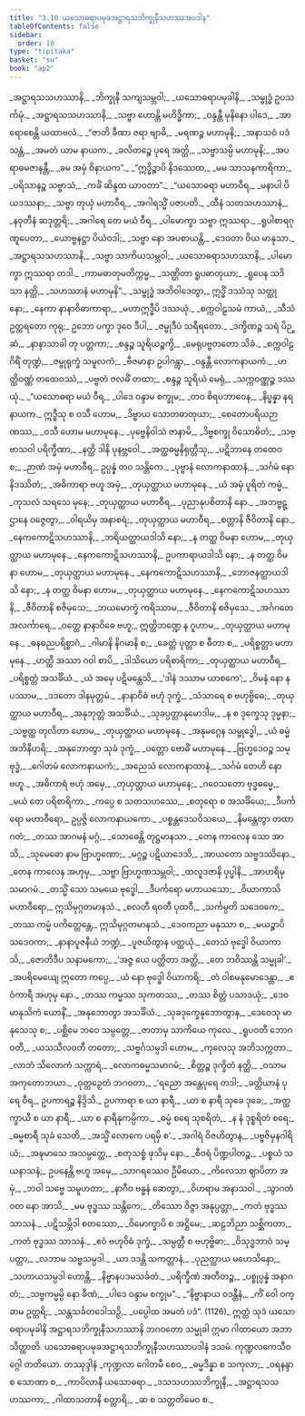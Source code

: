 ```yaml
---
title: "3.10 ယသောဓရာပမုခအဋ္ဌာရသဘိက္ခုနီသဟဿအပဒါန"
tableOfContents: false
sidebar:
  order: 10
type: "tipitaka"
basket: "su"
book: "ap2"
---
```



<DynamicBreadcrumb />

<Division number="426" book="ap2" e="ch" v="20" p="273">

<Paragraph number="1139" type="verses" book="ap2">
_အဋ္ဌာရသသဟဿာနိ,_  
_ဘိက္ခုနီ သကျသမ္ဘဝါ;_  
_ယသောဓရာပမုခါနိ,_  
_သမ္ဗုဒ္ဓံ ဥပသင်္ကမုံ._  

</Paragraph>

</Division>
<Division number="427" book="ap2" e="ch" v="20" p="273">

<Paragraph number="1140" type="verses" book="ap2">
_အဋ္ဌာရသသဟဿာနိ,_  
_သဗ္ဗာ ဟောန္တိ မဟိဒ္ဓိကာ;_  
_ဝန္ဒန္တီ မုနိနော ပါဒေ,_  
_အာရောစေန္တိ ယထာဗလံ._  

</Paragraph>

</Division>
<Division number="428" book="ap2" e="ch" v="20" p="273">

<Paragraph number="1141" type="verses" book="ap2">
_“ဇာတိ ခီဏာ ဇရာ ဗျာဓိ,_  
_မရဏဉ္စ မဟာမုနိ;_  
_အနာသဝံ ပဒံ သန္တံ,_  
_အမတံ ယာမ နာယက._  

</Paragraph>

</Division>
<Division number="429" book="ap2" e="ch" v="20" p="273">

<Paragraph number="1142" type="verses" book="ap2">
_ခလိတဉ္စေ ပုရေ အတ္ထိ,_  
_သဗ္ဗာသမ္ပိ မဟာမုနိ;_  
_အပရာဓမဇာနန္တီ,_  
_ခမ အမှံ ဝိနာယက”._  

</Paragraph>

</Division>
<Division number="430" book="ap2" e="ch" v="20" p="273">

<Paragraph number="1143" type="verses" book="ap2">
_“ဣဒ္ဓိဉ္စာပိ နိဒဿေထ,_  
_မမ သာသနကာရိကာ;_  
_ပရိသာနဉ္စ သဗ္ဗာသံ,_  
_ကင်္ခံ ဆိန္ဒထ ယာဝတာ”._  

</Paragraph>

</Division>
<Division number="431" book="ap2" e="ch" v="20" p="274">

<Paragraph number="1144" type="verses" book="ap2">
_“ယသောဓရာ မဟာဝီရ,_  
_မနာပါ ပိယဒဿနာ;_  
_သဗ္ဗာ တုယှံ မဟာဝီရ,_  
_အဂါရသ္မိံ ပဇာပတိ._  

</Paragraph>

</Division>
<Division number="432" book="ap2" e="ch" v="20" p="274">

<Paragraph number="1145" type="verses" book="ap2">
_ထီနံ သတသဟဿာနံ,_  
_နဝုတီနံ ဆဒုတ္တရိ;_  
_အဂါရေ တေ မယံ ဝီရ,_  
_ပါမောက္ခာ သဗ္ဗာ ဣဿရာ._  

</Paragraph>

</Division>
<Division number="433" book="ap2" e="ch" v="20" p="274">

<Paragraph number="1146" type="verses" book="ap2">
_ရူပါစာရဂုဏူပေတာ,_  
_ယောဗ္ဗနဋ္ဌာ ပိယံဝဒါ;_  
_သဗ္ဗာ နော အပစာယန္တိ,_  
_ဒေဝတာ ဝိယ မာနုသာ._  

</Paragraph>

</Division>
<Division number="434" book="ap2" e="ch" v="20" p="274">

<Paragraph number="1147" type="verses" book="ap2">
_အဋ္ဌာရသသဟဿာနိ,_  
_သဗ္ဗာ သာကိယသမ္ဘဝါ;_  
_ယသောဓရာသဟဿာနိ,_  
_ပါမောက္ခာ ဣဿရာ တဒါ._  

</Paragraph>

</Division>
<Division number="435" book="ap2" e="ch" v="20" p="274">

<Paragraph number="1148" type="verses" book="ap2">
_ကာမဓာတုမတိက္ကမ္မ,_  
_သဏ္ဌိတာ ရူပဓာတုယာ;_  
_ရူပေန သဒိသာ နတ္ထိ,_  
_သဟဿာနံ မဟာမုနိ”._  

</Paragraph>

</Division>
<Division number="436" book="ap2" e="ch" v="20" p="274">

<Paragraph number="1149" type="verses" book="ap2">
_သမ္ဗုဒ္ဓံ အဘိဝါဒေတွာ,_  
ဣဒ္ဓိံ ဒဿံသု သတ္ထုနော;_  
_နေကာ နာနာဝိဓာကာရာ,_  
_မဟာဣဒ္ဓီပိ ဒဿယုံ._  

</Paragraph>

</Division>
<Division number="437" book="ap2" e="ch" v="20" p="274">

<Paragraph number="1150" type="verses" book="ap2">
_စက္ကဝါဠသမံ ကာယံ,_  
_သီသံ ဥတ္တရတော ကုရု;_  
ဥဘော ပက္ခာ ဒုဝေ ဒီပါ,_  
_ဇမ္ဗုဒီပံ သရီရတော._  

</Paragraph>

</Division>
<Division number="438" book="ap2" e="ch" v="20" p="274">

<Paragraph number="1151" type="verses" book="ap2">
_ဒက္ခိဏဉ္စ သရံ ပိဉ္ဆံ,_  
_နာနာသာခါ တု ပတ္တကာ;_  
_စန္ဒဉ္စ သူရိယဉ္စက္ခိ,_  
_မေရုပဗ္ဗတတော သိခံ._  

</Paragraph>

</Division>
<Division number="439" book="ap2" e="ch" v="20" p="274">

<Paragraph number="1152" type="verses" book="ap2">
_စက္ကဝါဠဂိရိံ တုဏ္ဍံ,_  
_ဇမ္ဗုရုက္ခံ သမူလကံ;_  
_ဗီဇမာနာ ဥပါဂန္တွာ,_  
_ဝန္ဒန္တီ လောကနာယကံ._  

</Paragraph>

</Division>
<Division number="440" book="ap2" e="ch" v="20" p="274">

<Paragraph number="1153" type="verses" book="ap2">
_ဟတ္ထိဝဏ္ဏံ တထေဝဿံ,_  
_ပဗ္ဗတံ ဇလဓိံ တထာ;_  
_စန္ဒဉ္စ သူရိယံ မေရုံ,_  
_သက္ကဝဏ္ဏဉ္စ ဒဿယုံ._  

</Paragraph>

</Division>
<Division number="441" book="ap2" e="ch" v="20" p="274">

<Paragraph number="1154" type="verses" book="ap2">
_“ယသောဓရာ မယံ ဝီရ,_  
_ပါဒေ ဝန္ဒာမ စက္ခုမ;_  
_တဝ စိရပဘာဝေန,_  
_နိပ္ဖန္နာ နရနာယက._  

</Paragraph>

</Division>
<Division number="442" book="ap2" e="ch" v="20" p="274">

<Paragraph number="1155" type="verses" book="ap2">
ဣဒ္ဓီသု စ ဝသီ ဟောမ,_  
_ဒိဗ္ဗာယ သောတဓာတုယာ;_  
_စေတောပရိယဉာဏဿ,_  
_ဝသီ ဟောမ မဟာမုနေ._  

</Paragraph>

</Division>
<Division number="443" book="ap2" e="ch" v="20" p="274">

<Paragraph number="1156" type="verses" book="ap2">
_ပုဗ္ဗေနိဝါသံ ဇာနာမိ,_  
_ဒိဗ္ဗစက္ခု ဝိသောဓိတံ;_  
_သဗ္ဗာသဝါ ပရိက္ခီဏာ,_  
_နတ္ထိ ဒါနိ ပုနဗ္ဘဝေါ._  

</Paragraph>

</Division>
<Division number="444" book="ap2" e="ch" v="20" p="274">

<Paragraph number="1157" type="verses" book="ap2">
_အတ္ထဓမ္မနိရုတ္တီသု,_  
_ပဋိဘာနေ တထေဝ စ;_  
_ဉာဏံ အမှံ မဟာဝီရ,_  
ဥပ္ပန္နံ တဝ သန္တိကေ._  

</Paragraph>

</Division>
<Division number="445" book="ap2" e="ch" v="20" p="275">

<Paragraph number="1158" type="verses" book="ap2">
_ပုဗ္ဗာနံ လောကနာထာနံ,_  
_သင်္ဂမံ နော နိဒဿိတံ;_  
_အဓိကာရာ ဗဟူ အမှံ,_  
_တုယှတ္ထာယ မဟာမုနေ._  

</Paragraph>

</Division>
<Division number="446" book="ap2" e="ch" v="20" p="275">

<Paragraph number="1159" type="verses" book="ap2">
_ယံ အမှံ ပူရိတံ ကမ္မံ,_  
_ကုသလံ သရသေ မုနေ;_  
_တုယှတ္ထာယ မဟာဝီရ,_  
_ပုညာနုပစိတာနိ နော._  

</Paragraph>

</Division>
<Division number="447" book="ap2" e="ch" v="20" p="275">

<Paragraph number="1160" type="verses" book="ap2">
_အဘဗ္ဗဋ္ဌာနေ ဝဇ္ဇေတွာ,_  
_ဝါရယိမှ အနာစရံ;_  
_တုယှတ္ထာယ မဟာဝီရ,_  
_စတ္တာနိ ဇီဝိတာနိ နော._  

</Paragraph>

</Division>
<Division number="448" book="ap2" e="ch" v="20" p="275">

<Paragraph number="1161" type="verses" book="ap2">
_နေကကောဋိသဟဿာနိ,_  
_ဘရိယတ္ထာယဒါသိ နော;_  
_န တတ္ထ ဝိမနာ ဟောမ,_  
_တုယှတ္ထာယ မဟာမုနေ._  

</Paragraph>

</Division>
<Division number="449" book="ap2" e="ch" v="20" p="275">

<Paragraph number="1162" type="verses" book="ap2">
_နေကကောဋိသဟဿာနိ,_  
ဥပကာရာယဒါသိ နော;_  
_န တတ္ထ ဝိမနာ ဟောမ,_  
_တုယှတ္ထာယ မဟာမုနေ._  

</Paragraph>

</Division>
<Division number="450" book="ap2" e="ch" v="20" p="275">

<Paragraph number="1163" type="verses" book="ap2">
_နေကကောဋိသဟဿာနိ,_  
_ဘောဇနတ္ထာယဒါသိ နော;_  
_န တတ္ထ ဝိမနာ ဟောမ,_  
_တုယှတ္ထာယ မဟာမုနေ._  

</Paragraph>

</Division>
<Division number="451" book="ap2" e="ch" v="20" p="275">

<Paragraph number="1164" type="verses" book="ap2">
_နေကကောဋိသဟဿာနိ,_  
_ဇီဝိတာနိ စဇိမှသေ;_  
_ဘယမောက္ခံ ကရိဿာမ,_  
_ဇီဝိတာနိ စဇိမှသေ._  

</Paragraph>

</Division>
<Division number="452" book="ap2" e="ch" v="20" p="275">

<Paragraph number="1165" type="verses" book="ap2">
_အင်္ဂဂတေ အလင်္ကာရေ,_  
_ဝတ္ထေ နာနာဝိဓေ ဗဟူ;_  
ဣတ္ထိဘဏ္ဍေ န ဂူဟာမ,_  
_တုယှတ္ထာယ မဟာမုနေ._  

</Paragraph>

</Division>
<Division number="453" book="ap2" e="ch" v="20" p="275">

<Paragraph number="1166" type="verses" book="ap2">
_ဓနဓညပရိစ္စာဂံ,_  
_ဂါမာနိ နိဂမာနိ စ;_  
_ခေတ္တံ ပုတ္တာ စ ဓီတာ စ,_  
_ပရိစ္စတ္တာ မဟာမုနေ._  

</Paragraph>

</Division>
<Division number="454" book="ap2" e="ch" v="20" p="275">

<Paragraph number="1167" type="verses" book="ap2">
_ဟတ္ထီ အဿာ ဂဝါ စာပိ,_  
_ဒါသိယော ပရိစာရိကာ;_  
_တုယှတ္ထာယ မဟာဝီရ,_  
_ပရိစ္စတ္တံ အသင်္ခိယံ._  

</Paragraph>

</Division>
<Division number="455" book="ap2" e="ch" v="20" p="275">

<Paragraph number="1168" type="verses" book="ap2">
_ယံ အမှေ ပဋိမန္တေသိ,_  
_‘ဒါနံ ဒဿာမ ယာစကေ’;_  
_ဝိမနံ နော န ပဿာမ,_  
_ဒဒတော ဒါနမုတ္တမံ._  

</Paragraph>

</Division>
<Division number="456" book="ap2" e="ch" v="20" p="275">

<Paragraph number="1169" type="verses" book="ap2">
_နာနာဝိဓံ ဗဟုံ ဒုက္ခံ,_  
_သံသာရေ စ ဗဟုဗ္ဗိဓေ;_  
_တုယှတ္ထာယ မဟာဝီရ,_  
_အနုဘုတ္တံ အသင်္ခိယံ._  

</Paragraph>

</Division>
<Division number="457" book="ap2" e="ch" v="20" p="275">

<Paragraph number="1170" type="verses" book="ap2">
_သုခပ္ပတ္တာနုမောဒါမ,_  
_န စ ဒုက္ခေသု ဒုမ္မနာ;_  
_သဗ္ဗတ္ထ တုလိတာ ဟောမ,_  
_တုယှတ္ထာယ မဟာမုနေ._  

</Paragraph>

</Division>
<Division number="458" book="ap2" e="ch" v="20" p="276">

<Paragraph number="1171" type="verses" book="ap2">
_အနုမဂ္ဂေန သမ္ဗုဒ္ဓေါ,_  
_ယံ ဓမ္မံ အဘိနီဟရိ;_  
_အနုဘောတွာ သုခံ ဒုက္ခံ,_  
_ပတ္တော ဗောဓိံ မဟာမုနေ._  

</Paragraph>

</Division>
<Division number="459" book="ap2" e="ch" v="20" p="276">

<Paragraph number="1172" type="verses" book="ap2">
_ဗြဟ္မဒေဝဉ္စ သမ္ဗုဒ္ဓံ,_  
_ဂေါတမံ လောကနာယကံ;_  
_အညေသံ လောကနာထာနံ,_  
_သင်္ဂမံ တေဟိ နော ဗဟူ._  

</Paragraph>

</Division>
<Division number="460" book="ap2" e="ch" v="20" p="276">

<Paragraph number="1173" type="verses" book="ap2">
_အဓိကာရံ ဗဟုံ အမှေ,_  
_တုယှတ္ထာယ မဟာမုနေ;_  
_ဂဝေသတော ဗုဒ္ဓဓမ္မေ,_  
_မယံ တေ ပရိစာရိကာ._  

</Paragraph>

</Division>
<Division number="461" book="ap2" e="ch" v="20" p="276">

<Paragraph number="1174" type="verses" book="ap2">
_ကပ္ပေ စ သတသဟဿေ,_  
_စတုရော စ အသင်္ခိယေ;_  
_ဒီပင်္ကရော မဟာဝီရော,_  
ဥပ္ပဇ္ဇိ လောကနာယကော._  

</Paragraph>

</Division>
<Division number="462" book="ap2" e="ch" v="20" p="276">

<Paragraph number="1175" type="verses" book="ap2">
_ပစ္စန္တဒေသဝိသယေ,_  
_နိမန္တေတွာ တထာဂတံ;_  
_တဿ အာဂမနံ မဂ္ဂံ,_  
_သောဓေန္တိ တုဋ္ဌမာနသာ._  

</Paragraph>

</Division>
<Division number="463" book="ap2" e="ch" v="20" p="276">

<Paragraph number="1176" type="verses" book="ap2">
_တေန ကာလေန သော အာသိ,_  
_သုမေဓော နာမ ဗြာဟ္မဏော;_  
_မဂ္ဂဉ္စ ပဋိယာဒေသိ,_  
_အာယတော သဗ္ဗဒဿိနော._  

</Paragraph>

</Division>
<Division number="464" book="ap2" e="ch" v="20" p="276">

<Paragraph number="1177" type="verses" book="ap2">
_တေန ကာလေန အဟုမှ,_  
_သဗ္ဗာ ဗြာဟ္မဏသမ္ဘဝါ;_  
_ထလူဒဇာနိ ပုပ္ဖါနိ,_  
_အာဟရိမှ သမာဂမံ._  

</Paragraph>

</Division>
<Division number="465" book="ap2" e="ch" v="20" p="276">

<Paragraph number="1178" type="verses" book="ap2">
_တသ္မိံ သော သမယေ ဗုဒ္ဓေါ,_  
_ဒီပင်္ကရော မဟာယသော;_  
_ဝိယာကာသိ မဟာဝီရော,_  
ဣသိမုဂ္ဂတမာနသံ._  

</Paragraph>

</Division>
<Division number="466" book="ap2" e="ch" v="20" p="276">

<Paragraph number="1179" type="verses" book="ap2">
_စလတီ ရဝတီ ပုထဝီ,_  
_သင်္ကမ္ပတိ သဒေဝကေ;_  
_တဿ ကမ္မံ ပကိတ္တေန္တေ,_  
ဣသိမုဂ္ဂတမာနသံ._  

</Paragraph>

</Division>
<Division number="467" book="ap2" e="ch" v="20" p="276">

<Paragraph number="1180" type="verses" book="ap2">
_ဒေဝကညာ မနုဿာ စ,_  
_မယဉ္စာပိ သဒေဝကာ;_  
_နာနာပူဇနီယံ ဘဏ္ဍံ,_  
_ပူဇယိတွာန ပတ္ထယုံ._  

</Paragraph>

</Division>
<Division number="468" book="ap2" e="ch" v="20" p="276">

<Paragraph number="1181" type="verses" book="ap2">
_တေသံ ဗုဒ္ဓေါ ဝိယာကာသိ,_  
_ဇောတိဒီပ သနာမကော;_  
_‘အဇ္ဇ ယေ ပတ္ထိတာ အတ္ထိ,_  
_တေ ဘဝိဿန္တိ သမ္မုခါ’._  

</Paragraph>

</Division>
<Division number="469" book="ap2" e="ch" v="20" p="276">

<Paragraph number="1182" type="verses" book="ap2">
_အပရိမေယျေ ဣတော ကပ္ပေ,_  
_ယံ နော ဗုဒ္ဓေါ ဝိယာကရိ;_  
_တံ ဝါစမနုမောဒေန္တာ,_  
_ဧဝံကာရီ အဟုမှ နော._  

</Paragraph>

</Division>
<Division number="470" book="ap2" e="ch" v="20" p="276">

<Paragraph number="1183" type="verses" book="ap2">
_တဿ ကမ္မဿ သုကတဿ,_  
_တဿ စိတ္တံ ပသာဒယုံ;_  
_ဒေဝမာနုသိကံ ယောနိံ,_  
_အနုဘောတွာ အသင်္ခိယံ._  

</Paragraph>

</Division>
<Division number="471" book="ap2" e="ch" v="20" p="276">

<Paragraph number="1184" type="verses" book="ap2">
_သုခဒုက္ခေနုဘောတွာန,_  
_ဒေဝေသု မာနုသေသု စ;_  
_ပစ္ဆိမေ ဘဝေ သမ္ပတ္တေ,_  
_ဇာတာမှ သာကိယေ ကုလေ._  

</Paragraph>

</Division>
<Division number="472" book="ap2" e="ch" v="20" p="277">

<Paragraph number="1185" type="verses" book="ap2">
_ရူပဝတီ ဘောဂဝတီ,_  
_ယသသီလဝတီ တတော;_  
_သဗ္ဗင်္ဂသမ္ပဒါ ဟောမ,_  
_ကုလေသု အဘိသက္ကတာ._  

</Paragraph>

</Division>
<Division number="473" book="ap2" e="ch" v="20" p="277">

<Paragraph number="1186" type="verses" book="ap2">
_လာဘံ သိလောကံ သက္ကာရံ,_  
_လောကဓမ္မသမာဂမံ;_  
_စိတ္တဉ္စ ဒုက္ခိတံ နတ္ထိ,_  
_ဝသာမ အကုတောဘယာ._  

</Paragraph>

</Division>
<Division number="474" book="ap2" e="ch" v="20" p="277">

<Paragraph number="1187" type="verses" book="ap2">
_ဝုတ္တဉှေတံ ဘဂဝတာ,_  
_‘ရညော အန္တေပုရေ တဒါ;_  
_ခတ္တိယာနံ ပုရေ ဝီရ,_  
ဥပကာရဉ္စ နိဒ္ဒိသိ._  

</Paragraph>

</Division>
<Division number="475" book="ap2" e="ch" v="20" p="277">

<Paragraph number="1188" type="verses" book="ap2">
ဥပကာရာ စ ယာ နာရီ,_  
_ယာ စ နာရီ သုခေ ဒုခေ;_  
_အတ္ထက္ခာယီ စ ယာ နာရီ,_  
_ယာ စ နာရီနုကမ္ပိကာ._  

</Paragraph>

</Division>
<Division number="476" book="ap2" e="ch" v="20" p="277">

<Paragraph number="1189" type="verses" book="ap2">
_ဓမ္မံ စရေ သုစရိတံ,_  
_န နံ ဒုစ္စရိတံ စရေ;_  
_ဓမ္မစာရီ သုခံ သေတိ,_  
_အသ္မိံ လောကေ ပရမှိ စ’._  

</Paragraph>

</Division>
<Division number="477" book="ap2" e="ch" v="20" p="277">

<Paragraph number="1190" type="verses" book="ap2">
_အဂါရံ ဝိဇဟိတွာန,_  
_ပဗ္ဗဇိမှနဂါရိယံ;_  
_အဍ္ဎမာသေ အသမ္ပတ္တေ,_  
_စတုသစ္စံ ဖုသိမှ နော._  

</Paragraph>

</Division>
<Division number="478" book="ap2" e="ch" v="20" p="277">

<Paragraph number="1191" type="verses" book="ap2">
_စီဝရံ ပိဏ္ဍပါတဉ္စ,_  
_ပစ္စယံ သယနာသနံ;_  
ဥပနေန္တိ ဗဟူ အမှေ,_  
_သာဂရဿေဝ ဦမိယော._  

</Paragraph>

</Division>
<Division number="479" book="ap2" e="ch" v="20" p="277">

<Paragraph number="1192" type="verses" book="ap2">
_ကိလေသာ ဈာပိတာ အမှံ,_  
_ဘဝါ သဗ္ဗေ သမူဟတာ;_  
_နာဂီဝ ဗန္ဓနံ ဆေတွာ,_  
_ဝိဟရာမ အနာသဝါ._  

</Paragraph>

</Division>
<Division number="480" book="ap2" e="ch" v="20" p="277">

<Paragraph number="1193" type="verses" book="ap2">
_သွာဂတံ ဝတ နော အာသိ,_  
_မမ ဗုဒ္ဓဿ သန္တိကေ;_  
_တိဿော ဝိဇ္ဇာ အနုပ္ပတ္တာ,_  
_ကတံ ဗုဒ္ဓဿ သာသနံ._  

</Paragraph>

</Division>
<Division number="481" book="ap2" e="ch" v="20" p="277">

<Paragraph number="1194" type="verses" book="ap2">
_ပဋိသမ္ဘိဒါ စတဿော,_  
_ဝိမောက္ခာပိ စ အဋ္ဌိမေ;_  
_ဆဠဘိညာ သစ္ဆိကတာ,_  
_ကတံ ဗုဒ္ဓဿ သာသနံ._  

</Paragraph>

</Division>
<Division number="482" book="ap2" e="ch" v="20" p="277">

<Paragraph number="1195" type="verses" book="ap2">
_ဧဝံ ဗဟုဝိဓံ ဒုက္ခံ,_  
_သမ္ပတ္တီ စ ဗဟုဗ္ဗိဓာ;_  
_ဝိသုဒ္ဓဘာဝံ သမ္ပတ္တာ,_  
_လဘာမ သဗ္ဗသမ္ပဒါ._  

</Paragraph>

</Division>
<Division number="483" book="ap2" e="ch" v="20" p="277">

<Paragraph number="1196" type="verses" book="ap2">
_ယာ ဒဒန္တိ သကတ္တာနံ,_  
_ပုညတ္ထာယ မဟေသိနော;_  
_သဟာယသမ္ပဒါ ဟောန္တိ,_  
_နိဗ္ဗာနပဒမသင်္ခတံ._  

</Paragraph>

</Division>
<Division number="484" book="ap2" e="ch" v="20" p="277">

<Paragraph number="1197" type="verses" book="ap2">
_ပရိက္ခီဏံ အတီတဉ္စ,_  
_ပစ္စုပ္ပန္နံ အနာဂတံ;_  
_သဗ္ဗကမ္မမ္ပိ နော ခီဏံ,_  
_ပါဒေ ဝန္ဒာမ စက္ခုမ”._  

</Paragraph>

</Division>
<Division number="485" book="ap2" e="ch" v="20" p="278">

<Paragraph number="1198" type="verses" book="ap2">
_“နိဗ္ဗာနာယ ဝဒန္တီနံ,_  
_ကိံ ဝေါ ဝက္ခာမ ဥတ္တရိ;_  
_သန္တသင်္ခတဒေါသဉှိ,_  
_ပပ္ပေါထ အမတံ ပဒံ”. (1126)_  

</Paragraph>

<Paragraph number="1199" book="ap2">
ဣတ္ထံ သုဒံ ယသောဓရာပမုခါနိ အဋ္ဌာရသဘိက္ခုနီသဟဿာနိ ဘဂဝတော သမ္မုခါ ဣမာ ဂါထာယော အဘာသိတ္ထာတိ.

</Paragraph>
</Division>

<Paragraph number="1200" type="center" book="ap2">
ယသောဓရာပမုခအဋ္ဌာရသဘိက္ခုနီသဟဿာပဒါနံ ဒသမံ.



</Paragraph>

<Paragraph number="1201" type="center" book="ap2">
ကုဏ္ဍလကေသီဝဂ္ဂေါ တတိယော.



</Paragraph>

<Paragraph number="1202" type="center" book="ap2">
တဿုဒ္ဒါနံ


</Paragraph>

<Paragraph number="1203" type="verses" book="ap2">
_ကုဏ္ဍလာ ဂေါတမီ စေဝ,_  
_ဓမ္မဒိန္နာ စ သကုလာ;_  
_ဝရနန္ဒာ စ သောဏာ စ,_  
_ကာပိလာနီ ယသောဓရာ._  

</Paragraph>

<Paragraph number="1204" type="verses" book="ap2">
_ဒသသဟဿဘိက္ခုနီ,_  
_အဋ္ဌာရသသဟဿကာ;_  
_ဂါထာသတာနိ စတ္တာရိ,_  
_ဆ စ သတ္တတိမေဝ စ._
</Paragraph>